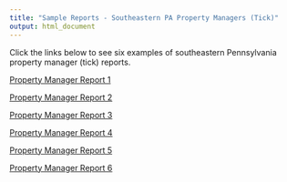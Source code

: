 ```yaml
---
title: "Sample Reports - Southeastern PA Property Managers (Tick)"
output: html_document
---
```


Click the links below to see six examples of southeastern Pennsylvania property manager (tick) reports.

[Property Manager Report 1](https://dbturner.github.io/c4bi_reports/tick_report_1.html)

[Property Manager Report 2](https://dbturner.github.io/c4bi_reports/tick_report_2.html)

[Property Manager Report 3](https://dbturner.github.io/c4bi_reports/tick_report_3.html)

[Property Manager Report 4](https://dbturner.github.io/c4bi_reports/tick_report_4.html)

[Property Manager Report 5](https://dbturner.github.io/c4bi_reports/tick_report_5.html)

[Property Manager Report 6](https://dbturner.github.io/c4bi_reports/tick_report_6.html)

